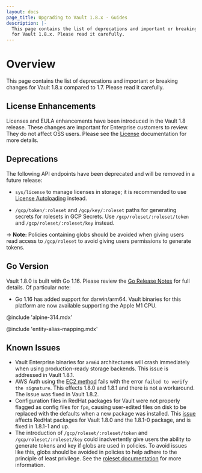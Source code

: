 ```yaml
---
layout: docs
page_title: Upgrading to Vault 1.8.x - Guides
description: |-
  This page contains the list of deprecations and important or breaking changes
  for Vault 1.8.x. Please read it carefully.
---
```


# Overview

This page contains the list of deprecations and important or breaking changes
for Vault 1.8.x compared to 1.7. Please read it carefully.

## License Enhancements

Licenses and EULA enhancements have been introduced in the Vault 1.8 release.
These changes are important for Enterprise customers to review. They do not affect
OSS users. Please see the [License](/docs/enterprise/license) documentation for more details.

## Deprecations

The following API endpoints have been deprecated and will be removed in a future release:

* `sys/license` to manage licenses in storage; it is recommended to use
   [License Autoloading](/docs/enterprise/license/autoloading) instead.

* `/gcp/token/:roleset` and `/gcp/key/:roleset` paths for generating secrets for rolesets
  in GCP Secrets. Use `/gcp/roleset/:roleset/token` and `/gcp/roleset/:roleset/key` instead.

-> **Note:** Policies containing globs should be avoided when giving users read access
to `/gcp/roleset` to avoid giving users permissions to generate tokens.

## Go Version

Vault 1.8.0 is built with Go 1.16. Please review the [Go Release
Notes](https://golang.org/doc/go1.16) for full details. Of particular note:

- Go 1.16 has added support for darwin/arm64. Vault binaries for this platform are
  now available supporting the Apple M1 CPU.

@include 'alpine-314.mdx'


@include 'entity-alias-mapping.mdx'

## Known Issues

- Vault Enterprise binaries for `arm64` architectures will crash immediately when using production-ready storage backends.  This issue is addressed in Vault 1.8.1.
- AWS Auth using the [EC2 method](https://www.vaultproject.io/docs/auth/aws#ec2-auth-method)
  fails with the error `failed to verify the signature`. This effects 1.8.0 and 1.8.1 and there
  is not a workaround. The issue was fixed in Vault 1.8.2.
- Configuration files in RedHat packages for Vault were not properly flagged as
  config files for `fpm`, causing user-edited files on disk to be replaced with
  the defaults when a new package was installed. This
  [issue](https://github.com/hashicorp/vault/issues/12275) affects RedHat
  packages for Vault 1.8.0 and the 1.8.1-0 package, and is fixed in 1.8.1-1 and up.
- The introduction of `/gcp/roleset/:roleset/token` and `/gcp/roleset/:roleset/key` could inadvertently give
  users the ability to generate tokens and key if globs are used in policies. To avoid issues like this,
  globs should be avoided in policies to help adhere to the principle of least privilege. See the 
  [roleset documentation](/docs/secrets/gcp#rolesets) for more information.
